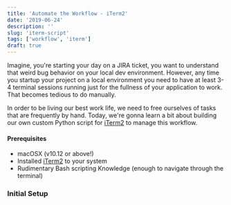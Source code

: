 ```yaml
---
title: 'Automate the Workflow - iTerm2'
date: '2019-06-24'
description: ''
slug: 'iterm-script'
tags: ['workflow', 'iterm']
draft: true
---
```


Imagine, you're starting your day on a JIRA ticket, you want to understand that weird bug behavior on your local dev environment. However, any time you startup your project on a local environment you need to have at least 3-4 terminal sessions running just for the fullness of your application to work. That becomes tedious to do manually.

In order to be living our best work life, we need to free ourselves of tasks that are frequently by hand. Today, we're gonna learn a bit about building our own custom Python script for [iTerm2](iterm2) to manage this workflow.

#### Prerequisites

- macOSX (v10.12 or above!)
- Installed [iTerm2](iterm2-downloads) to your system
- Rudimentary Bash scripting Knowledge (enough to navigate through the terminal)

### Initial Setup

[iterm2]: https://github.com/gnachman/iTerm2
[iterm2-downloads]: https://www.iterm2.com/downloads.html
